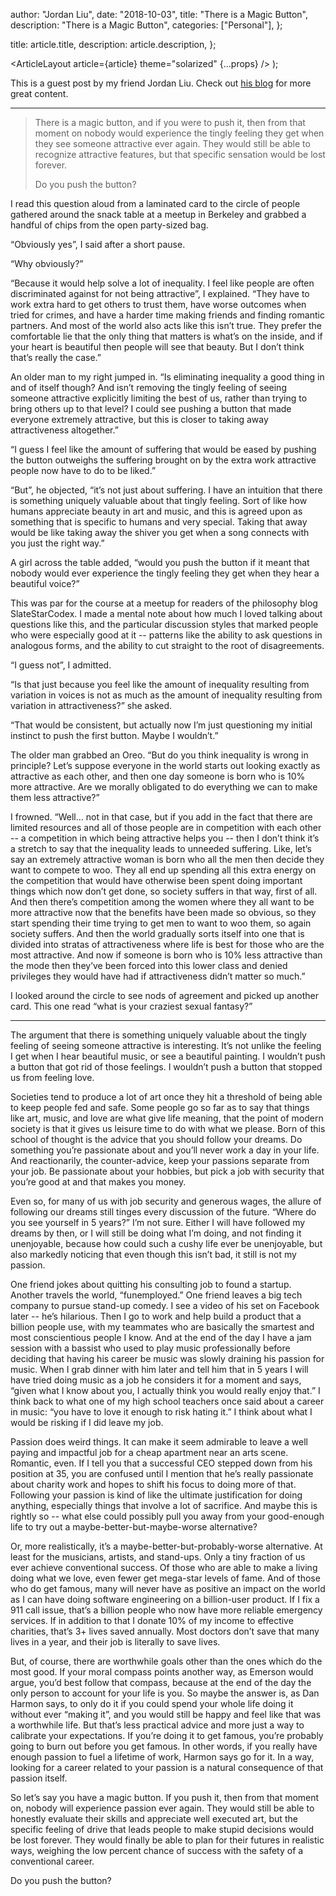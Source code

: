 
  author: "Jordan Liu",
  date: "2018-10-03",
  title: "There is a Magic Button",
  description: "There is a Magic Button",
  categories: ["Personal"],
};

  title: article.title,
  description: article.description,
};

  <ArticleLayout article={article} theme="solarized" {...props} />
);

This is a guest post by my friend Jordan Liu. Check out [his
blog](https://blog.jminjie.com/) for more great content.

---

> There is a magic button, and if you were to push it, then from that moment on
> nobody would experience the tingly feeling they get when they see someone
> attractive ever again. They would still be able to recognize attractive
> features, but that specific sensation would be lost forever.
>
> Do you push the button?

I read this question aloud from a laminated card to the circle of people
gathered around the snack table at a meetup in Berkeley and grabbed a handful of
chips from the open party-sized bag.

“Obviously yes”, I said after a short pause.

“Why obviously?”

“Because it would help solve a lot of inequality. I feel like people are often
discriminated against for not being attractive”, I explained. “They have to work
extra hard to get others to trust them, have worse outcomes when tried for
crimes, and have a harder time making friends and finding romantic partners. And
most of the world also acts like this isn’t true. They prefer the comfortable
lie that the only thing that matters is what’s on the inside, and if your heart
is beautiful then people will see that beauty. But I don’t think that’s really
the case.”

An older man to my right jumped in. “Is eliminating inequality a good thing in
and of itself though? And isn’t removing the tingly feeling of seeing someone
attractive explicitly limiting the best of us, rather than trying to bring
others up to that level? I could see pushing a button that made everyone
extremely attractive, but this is closer to taking away attractiveness
altogether.”

“I guess I feel like the amount of suffering that would be eased by pushing the
button outweighs the suffering brought on by the extra work attractive people
now have to do to be liked.”

“But”, he objected, “it’s not just about suffering. I have an intuition that
there is something uniquely valuable about that tingly feeling. Sort of like how
humans appreciate beauty in art and music, and this is agreed upon as something
that is specific to humans and very special. Taking that away would be like
taking away the shiver you get when a song connects with you just the right
way.”

A girl across the table added, “would you push the button if it meant that
nobody would ever experience the tingly feeling they get when they hear a
beautiful voice?”

This was par for the course at a meetup for readers of the philosophy blog
SlateStarCodex. I made a mental note about how much I loved talking about
questions like this, and the particular discussion styles that marked people who
were especially good at it -- patterns like the ability to ask questions in
analogous forms, and the ability to cut straight to the root of disagreements.

“I guess not”, I admitted.

“Is that just because you feel like the amount of inequality resulting from
variation in voices is not as much as the amount of inequality resulting from
variation in attractiveness?” she asked.

“That would be consistent, but actually now I’m just questioning my initial
instinct to push the first button. Maybe I wouldn’t.”

The older man grabbed an Oreo. “But do you think inequality is wrong in
principle? Let’s suppose everyone in the world starts out looking exactly as
attractive as each other, and then one day someone is born who is 10% more
attractive. Are we morally obligated to do everything we can to make them less
attractive?”

I frowned. “Well… not in that case, but if you add in the fact that there are
limited resources and all of those people are in competition with each other --
a competition in which being attractive helps you -- then I don’t think it’s a
stretch to say that the inequality leads to unneeded suffering. Like, let’s say
an extremely attractive woman is born who all the men then decide they want to
compete to woo. They all end up spending all this extra energy on the
competition that would have otherwise been spent doing important things which
now don’t get done, so society suffers in that way, first of all. And then
there’s competition among the women where they all want to be more attractive
now that the benefits have been made so obvious, so they start spending their
time trying to get men to want to woo them, so again society suffers. And then
the world gradually sorts itself into one that is divided into stratas of
attractiveness where life is best for those who are the most attractive. And now
if someone is born who is 10% less attractive than the mode then they’ve been
forced into this lower class and denied privileges they would have had if
attractiveness didn’t matter so much.”

I looked around the circle to see nods of agreement and picked up another card.
This one read “what is your craziest sexual fantasy?”

---

The argument that there is something uniquely valuable about the tingly feeling
of seeing someone attractive is interesting. It’s not unlike the feeling I get
when I hear beautiful music, or see a beautiful painting. I wouldn’t push a
button that got rid of those feelings. I wouldn’t push a button that stopped us
from feeling love.

Societies tend to produce a lot of art once they hit a threshold of being able
to keep people fed and safe. Some people go so far as to say that things like
art, music, and love are what give life meaning, that the point of modern
society is that it gives us leisure time to do with what we please. Born of this
school of thought is the advice that you should follow your dreams. Do something
you’re passionate about and you’ll never work a day in your life. And
reactionarily, the counter-advice, keep your passions separate from your job. Be
passionate about your hobbies, but pick a job with security that you’re good at
and that makes you money.

Even so, for many of us with job security and generous wages, the allure of
following our dreams still tinges every discussion of the future. “Where do you
see yourself in 5 years?” I’m not sure. Either I will have followed my dreams by
then, or I will still be doing what I’m doing, and not finding it unenjoyable,
because how could such a cushy life ever be unenjoyable, but also markedly
noticing that even though this isn’t bad, it still is not my passion.

One friend jokes about quitting his consulting job to found a startup. Another
travels the world, “funemployed.” One friend leaves a big tech company to pursue
stand-up comedy. I see a video of his set on Facebook later -- he’s hilarious.
Then I go to work and help build a product that a billion people use, with my
teammates who are basically the smartest and most conscientious people I know.
And at the end of the day I have a jam session with a bassist who used to play
music professionally before deciding that having his career be music was slowly
draining his passion for music. When I grab dinner with him later and tell him
that in 5 years I will have tried doing music as a job he considers it for a
moment and says, “given what I know about you, I actually think you would really
enjoy that.” I think back to what one of my high school teachers once said about
a career in music: “you have to love it enough to risk hating it.” I think about
what I would be risking if I did leave my job.

Passion does weird things. It can make it seem admirable to leave a well paying
and impactful job for a cheap apartment near an arts scene. Romantic, even. If I
tell you that a successful CEO stepped down from his position at 35, you are
confused until I mention that he’s really passionate about charity work and
hopes to shift his focus to doing more of that. Following your passion is kind
of like the ultimate justification for doing anything, especially things that
involve a lot of sacrifice. And maybe this is rightly so -- what else could
possibly pull you away from your good-enough life to try out a
maybe-better-but-maybe-worse alternative?

Or, more realistically, it’s a maybe-better-but-probably-worse alternative. At
least for the musicians, artists, and stand-ups. Only a tiny fraction of us ever
achieve conventional success. Of those who are able to make a living doing what
we love, even fewer get mega-star levels of fame. And of those who do get
famous, many will never have as positive an impact on the world as I can have
doing software engineering on a billion-user product. If I fix a 911 call issue,
that’s a billion people who now have more reliable emergency services. If in
addition to that I donate 10% of my income to effective charities, that’s 3+
lives saved annually. Most doctors don’t save that many lives in a year, and
their job is literally to save lives.

But, of course, there are worthwhile goals other than the ones which do the most
good. If your moral compass points another way, as Emerson would argue, you’d
best follow that compass, because at the end of the day the only person to
account for your life is you. So maybe the answer is, as Dan Harmon says, to
only do it if you could spend your whole life doing it without ever “making it”,
and you would still be happy and feel like that was a worthwhile life. But
that’s less practical advice and more just a way to calibrate your expectations.
If you’re doing it to get famous, you’re probably going to burn out before you
get famous. In other words, if you really have enough passion to fuel a lifetime
of work, Harmon says go for it. In a way, looking for a career related to your
passion is a natural consequence of that passion itself.

So let’s say you have a magic button. If you push it, then from that moment on,
nobody will experience passion ever again. They would still be able to honestly
evaluate their skills and appreciate well executed art, but the specific feeling
of drive that leads people to make stupid decisions would be lost forever. They
would finally be able to plan for their futures in realistic ways, weighing the
low percent chance of success with the safety of a conventional career.

Do you push the button?
